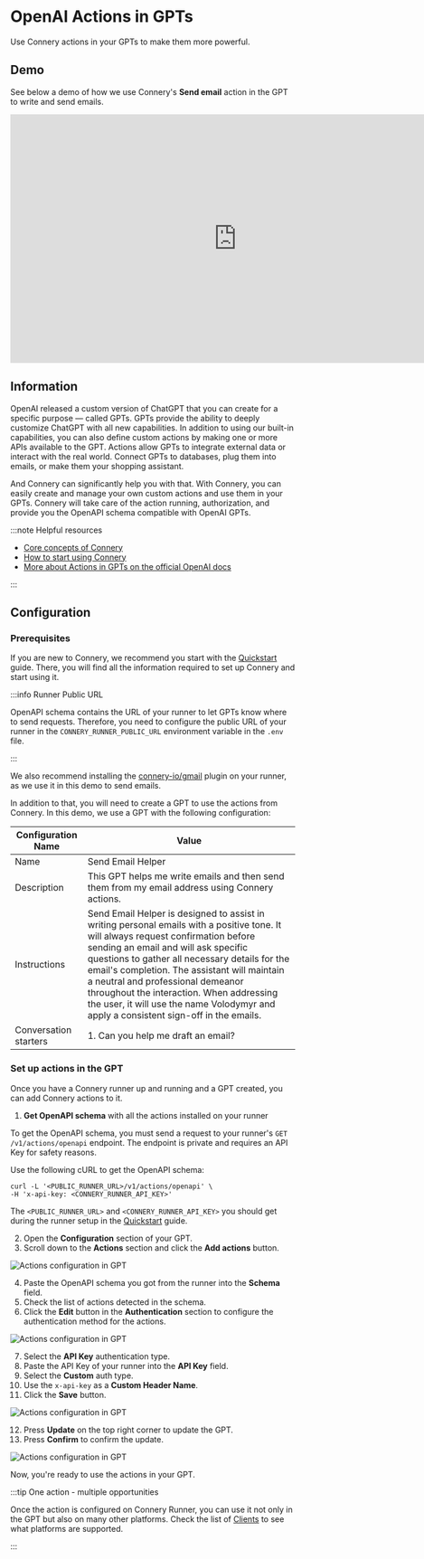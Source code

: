 # OpenAI Actions in GPTs

Use Connery actions in your GPTs to make them more powerful.

## Demo

See below a demo of how we use Connery's **Send email** action in the GPT to write and send emails.

<iframe
  width="800"
  height="440"
  src="https://www.youtube.com/embed/LLL7TsGbBbM?si=GW5rywwXuZsiIyJT&amp;controls=0"
  title="YouTube video player"
  frameborder="0"
  allow="accelerometer; autoplay; clipboard-write; encrypted-media; gyroscope; picture-in-picture; web-share"
  allowfullscreen
></iframe>

## Information

OpenAI released a custom version of ChatGPT that you can create for a specific purpose — called GPTs.
GPTs provide the ability to deeply customize ChatGPT with all new capabilities.
In addition to using our built-in capabilities, you can also define custom actions by making one or more APIs available to the GPT.
Actions allow GPTs to integrate external data or interact with the real world.
Connect GPTs to databases, plug them into emails, or make them your shopping assistant.

And Connery can significantly help you with that.
With Connery, you can easily create and manage your own custom actions and use them in your GPTs.
Connery will take care of the action running, authorization, and provide you the OpenAPI schema compatible with OpenAI GPTs.

:::note Helpful resources

- [Core concepts of Connery](/docs/platform/introduction/core-concepts)
- [How to start using Connery](/docs/platform/quick-start/)
- [More about Actions in GPTs on the official OpenAI docs](https://platform.openai.com/docs/actions)

:::

## Configuration

### Prerequisites

If you are new to Connery, we recommend you start with the [Quickstart](/docs/platform/quick-start/) guide.
There, you will find all the information required to set up Connery and start using it.

:::info Runner Public URL

OpenAPI schema contains the URL of your runner to let GPTs know where to send requests.
Therefore, you need to configure the public URL of your runner in the `CONNERY_RUNNER_PUBLIC_URL` environment variable in the `.env` file.

:::

We also recommend installing the [connery-io/gmail](https://github.com/connery-io/gmail) plugin on your runner, as we use it in this demo to send emails.

In addition to that, you will need to create a GPT to use the actions from Connery.
In this demo, we use a GPT with the following configuration:

| Configuration Name    | Value                                                                                                                                                                                                                                                                                                                                                                                                                                                |
| --------------------- | ---------------------------------------------------------------------------------------------------------------------------------------------------------------------------------------------------------------------------------------------------------------------------------------------------------------------------------------------------------------------------------------------------------------------------------------------------- |
| Name                  | Send Email Helper                                                                                                                                                                                                                                                                                                                                                                                                                                    |
| Description           | This GPT helps me write emails and then send them from my email address using Connery actions.                                                                                                                                                                                                                                                                                                                                                       |
| Instructions          | Send Email Helper is designed to assist in writing personal emails with a positive tone. It will always request confirmation before sending an email and will ask specific questions to gather all necessary details for the email's completion. The assistant will maintain a neutral and professional demeanor throughout the interaction. When addressing the user, it will use the name Volodymyr and apply a consistent sign-off in the emails. |
| Conversation starters | 1. Can you help me draft an email?                                                                                                                                                                                                                                                                                                                                                                                                                   |

### Set up actions in the GPT

Once you have a Connery runner up and running and a GPT created, you can add Connery actions to it.

1. **Get OpenAPI schema** with all the actions installed on your runner

To get the OpenAPI schema, you must send a request to your runner's `GET /v1/actions/openapi` endpoint.
The endpoint is private and requires an API Key for safety reasons.

Use the following cURL to get the OpenAPI schema:

```
curl -L '<PUBLIC_RUNNER_URL>/v1/actions/openapi' \
-H 'x-api-key: <CONNERY_RUNNER_API_KEY>'
```

The `<PUBLIC_RUNNER_URL>` and `<CONNERY_RUNNER_API_KEY>` you should get during the runner setup in the [Quickstart](/docs/platform/quick-start/) guide.

2. Open the **Configuration** section of your GPT.
3. Scroll down to the **Actions** section and click the **Add actions** button.

![Actions configuration in GPT](/img/openai/actions-configuration-in-gpt-1@2x.png)

4. Paste the OpenAPI schema you got from the runner into the **Schema** field.
5. Check the list of actions detected in the schema.
6. Click the **Edit** button in the **Authentication** section to configure the authentication method for the actions.

![Actions configuration in GPT](/img/openai/actions-configuration-in-gpt-2@2x.png)

7. Select the **API Key** authentication type.
8. Paste the API Key of your runner into the **API Key** field.
9. Select the **Custom** auth type.
10. Use the `x-api-key` as a **Custom Header Name**.
11. Click the **Save** button.

![Actions configuration in GPT](/img/openai/actions-configuration-in-gpt-3@2x.png)

12. Press **Update** on the top right corner to update the GPT.
13. Press **Confirm** to confirm the update.

![Actions configuration in GPT](/img/openai/actions-configuration-in-gpt-4@2x.png)

Now, you're ready to use the actions in your GPT.

:::tip One action - multiple opportunities

Once the action is configured on Connery Runner, you can use it not only in the GPT but also on many other platforms.
Check the list of [Clients](/docs/clients/native/) to see what platforms are supported.

:::
